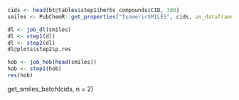 

```r
cids <- head(bt@tables$step1$herbs_compounds$CID, 300)
smiles <- PubChemR::get_properties("IsomericSMILES", cids, as_dataframe = T)

dl <- job_dl(smiles)
dl <- step1(dl)
dl <- step2(dl)
dl@plots$step2$p.res

hob <- job_hob(head(smiles))
hob <- step1(hob)
res(hob)
```

get_smiles_batch(cids, n = 2)
